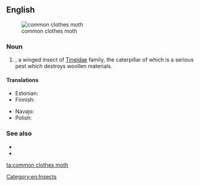 ==English==
[[File:Tineola bisselliella.JPG|thumb|common clothes moth]]

===Noun===
{{en-noun|head=[[common]] [[clothes]] [[moth]]}}

# {{taxlink|Tineola bisselliella|species}}, a winged insect of [[Tineidae]] family, the caterpillar of which is a serious pest which destroys woollen materials. 

====Translations====
{{trans-top|type of moth}}
* Estonian: {{t|et|riidekoi}}
* Finnish: {{t+|fi|vaatekoi}}
{{trans-mid}}
* Navajo: {{t|nv|chʼosh ałchozhii}}
* Polish: {{t|pl|mól|m}}
{{trans-bottom}}

===See also===
* {{pedia|Common_Clothes_Moth}}
* {{specieslite|Tineola bisselliella}}

[[Category:en:Insects]]

[[ta:common clothes moth]]